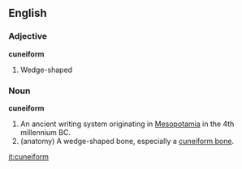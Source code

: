 {{wikipedia}}
==English==
===Adjective===
'''cuneiform'''
# Wedge-shaped

===Noun===
'''cuneiform'''
# An ancient writing system originating in [[Mesopotamia]] in the 4th millennium BC.
# (anatomy) A wedge-shaped bone, especially a [[cuneiform bone]].

[[it:cuneiform]]